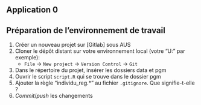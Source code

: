 ## Application 0

:::{.callout-tip collapse="true" icon=false}
## Préparation de l'environnement de travail

:::{.incremental}
1. Créer un nouveau projet sur [Gitlab] sous AUS
2. Cloner le dépôt distant sur votre environnement local (votre "U:" par exemple):
    + `File` → `New project` → `Version Control` → `Git`
3. Dans le répertoire du projet, insérer les dossiers data et pgm
4. Ouvrir le script `script.R` qui se trouve dans le dossier pgm
5. Ajouter la règle "individu_reg.*" au fichier `.gitignore`. Que signifie-t-elle ?
6. *Commit*/*push* les changements
:::

:::
